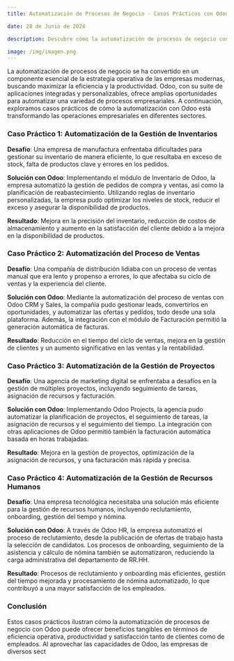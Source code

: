 ```yaml
---
title: Automatización de Procesos de Negocio - Casos Prácticos con Odoo

date: 28 de Junio de 2024

description: Descubre cómo la automatización de procesos de negocio con Odoo puede transformar operaciones empresariales, a través de casos prácticos que ilustran su impacto positivo en eficiencia y productividad.

image: /img/imagen.png
---
```


La automatización de procesos de negocio se ha convertido en un componente esencial de la estrategia operativa de las empresas modernas, buscando maximizar la eficiencia y la productividad. Odoo, con su suite de aplicaciones integradas y personalizables, ofrece amplias oportunidades para automatizar una variedad de procesos empresariales. A continuación, exploramos casos prácticos de cómo la automatización con Odoo está transformando las operaciones empresariales en diferentes sectores.

### **Caso Práctico 1: Automatización de la Gestión de Inventarios**

**Desafío**: Una empresa de manufactura enfrentaba dificultades para gestionar su inventario de manera eficiente, lo que resultaba en exceso de stock, falta de productos clave y errores en los pedidos.

**Solución con Odoo**: Implementando el módulo de Inventario de Odoo, la empresa automatizó la gestión de pedidos de compra y ventas, así como la planificación de reabastecimiento. Utilizando reglas de inventario personalizadas, la empresa pudo optimizar los niveles de stock, reducir el exceso y asegurar la disponibilidad de productos.

**Resultado**: Mejora en la precisión del inventario, reducción de costos de almacenamiento y aumento en la satisfacción del cliente debido a la mejora en la disponibilidad de productos.

### **Caso Práctico 2: Automatización del Proceso de Ventas**

**Desafío**: Una compañía de distribución lidiaba con un proceso de ventas manual que era lento y propenso a errores, lo que afectaba su ciclo de ventas y la experiencia del cliente.

**Solución con Odoo**: Mediante la automatización del proceso de ventas con Odoo CRM y Sales, la compañía pudo gestionar leads, convertirlos en oportunidades, y automatizar las ofertas y pedidos, todo desde una sola plataforma. Además, la integración con el módulo de Facturación permitió la generación automática de facturas.

**Resultado**: Reducción en el tiempo del ciclo de ventas, mejora en la gestión de clientes y un aumento significativo en las ventas y la rentabilidad.

### **Caso Práctico 3: Automatización de la Gestión de Proyectos**

**Desafío**: Una agencia de marketing digital se enfrentaba a desafíos en la gestión de múltiples proyectos, incluyendo seguimiento de tareas, asignación de recursos y facturación.

**Solución con Odoo**: Implementando Odoo Projects, la agencia pudo automatizar la planificación de proyectos, el seguimiento de tareas, la asignación de recursos y el seguimiento del tiempo. La integración con otras aplicaciones de Odoo permitió también la facturación automática basada en horas trabajadas.

**Resultado**: Mejora en la gestión de proyectos, optimización de la asignación de recursos, y una facturación más rápida y precisa.

### **Caso Práctico 4: Automatización de la Gestión de Recursos Humanos**

**Desafío**: Una empresa tecnológica necesitaba una solución más eficiente para la gestión de recursos humanos, incluyendo reclutamiento, onboarding, gestión del tiempo y nómina.

**Solución con Odoo**: A través de Odoo HR, la empresa automatizó el proceso de reclutamiento, desde la publicación de ofertas de trabajo hasta la selección de candidatos. Los procesos de onboarding, seguimiento de la asistencia y cálculo de nómina también se automatizaron, reduciendo la carga administrativa del departamento de RR.HH.

**Resultado**: Procesos de reclutamiento y onboarding más eficientes, gestión del tiempo mejorada y procesamiento de nómina automatizado, lo que contribuyó a una mayor satisfacción de los empleados.

### **Conclusión**

Estos casos prácticos ilustran cómo la automatización de procesos de negocio con Odoo puede ofrecer beneficios tangibles en términos de eficiencia operativa, productividad y satisfacción tanto de clientes como de empleados. Al aprovechar las capacidades de Odoo, las empresas de diversos sect